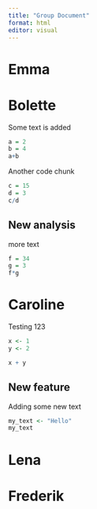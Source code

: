 ```yaml
---
title: "Group Document"
format: html
editor: visual
---
```


# Emma

# Bolette

Some text is added

```r
a = 2
b = 4
a+b
```

Another code chunk

```r
c = 15
d = 3
c/d
```

## New analysis

more text

```r
f = 34
g = 3
f*g
```

# Caroline

Testing 123

```r
x <- 1
y <- 2

x + y
```

## New feature

Adding some new text

```r
my_text <- "Hello"
my_text
```

# Lena

# Frederik
